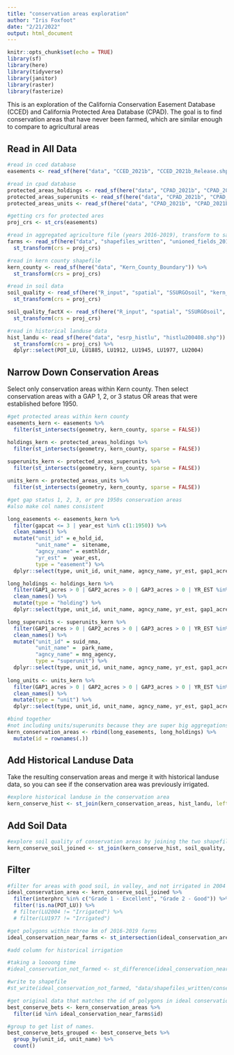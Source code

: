 ```yaml
---
title: "conservation areas exploration"
author: "Iris Foxfoot"
date: "2/21/2022"
output: html_document
---
```


```r
knitr::opts_chunk$set(echo = TRUE)
library(sf)
library(here)
library(tidyverse)
library(janitor)
library(raster)
library(fasterize)
```

This is an exploration of the California Conservation Easement Database (CCED) and California Protected Area Database (CPAD). The goal is to find conservation areas that have never been farmed, which are similar enough to compare to agricultural areas

## Read in All Data

```r
#read in cced database
easements <- read_sf(here("data", "CCED_2021b", "CCED_2021b_Release.shp"))

#read in cpad database
protected_areas_holdings <- read_sf(here("data", "CPAD_2021b", "CPAD_2021b_Holdings.shp"))
protected_areas_superunits <- read_sf(here("data", "CPAD_2021b", "CPAD_2021b_SuperUnits.shp"))
protected_areas_units <- read_sf(here("data", "CPAD_2021b", "CPAD_2021b_Units.shp"))

#getting crs for protected ares
proj_crs <- st_crs(easements)

#read in aggregated agriculture file (years 2016-2019), transform to same crs as other files
farms <- read_sf(here("data", "shapefiles_written", "unioned_fields_20162019", "unioned_fields_20162019.shp")) %>% 
  st_transform(crs = proj_crs)

#read in kern county shapefile
kern_county <- read_sf(here("data", "Kern_County_Boundary")) %>% 
  st_transform(crs = proj_crs)

#read in soil data
soil_quality <- read_sf(here("R_input", "spatial", "SSURGOsoil", "kern_soil.gpkg")) %>% 
  st_transform(crs = proj_crs)

soil_quality_factX <- read_sf(here("R_input", "spatial", "SSURGOsoil", "kern_soil_factX.gpkg")) %>% 
  st_transform(crs = proj_crs)

#read in historical landuse data
hist_landu <- read_sf(here("data", "esrp_histlu", "histlu200408.shp")) %>% 
  st_transform(crs = proj_crs) %>% 
  dplyr::select(POT_LU, LU1885, LU1912, LU1945, LU1977, LU2004)
```

## Narrow Down Conservation Areas

Select only conservation areas within Kern county. Then select conservation areas with a GAP 1, 2, or 3 status OR areas that were established before 1950. 

```r
#get protected areas within kern county
easements_kern <- easements %>% 
  filter(st_intersects(geometry, kern_county, sparse = FALSE))

holdings_kern <- protected_areas_holdings %>% 
  filter(st_intersects(geometry, kern_county, sparse = FALSE))
  
superunits_kern <- protected_areas_superunits %>% 
  filter(st_intersects(geometry, kern_county, sparse = FALSE))

units_kern <- protected_areas_units %>% 
  filter(st_intersects(geometry, kern_county, sparse = FALSE))

#get gap status 1, 2, 3, or pre 1950s conservation areas
#also make col names consistent

long_easements <- easements_kern %>% 
  filter(gapcat <= 3 | year_est %in% c(1:1950)) %>% 
  clean_names() %>% 
  mutate("unit_id" = e_hold_id,
         "unit_name" =  sitename,
         "agncy_name" = esmthldr,
         "yr_est" =  year_est,
         type = "easement") %>% 
  dplyr::select(type, unit_id, unit_name, agncy_name, yr_est, gap1_acres, gap2_acres, gap3_acres, gap4_acres)

long_holdings <- holdings_kern %>% 
  filter(GAP1_acres > 0 | GAP2_acres > 0 | GAP3_acres > 0 | YR_EST %in% c(1:1950)) %>% 
  clean_names() %>%
  mutate(type = "holding") %>% 
  dplyr::select(type, unit_id, unit_name, agncy_name, yr_est, gap1_acres, gap2_acres, gap3_acres, gap4_acres)

long_superunits <- superunits_kern %>% 
  filter(GAP1_acres > 0 | GAP2_acres > 0 | GAP3_acres > 0 | YR_EST %in% c(1:1950)) %>% 
  clean_names() %>% 
  mutate("unit_id" = suid_nma,
         "unit_name" =  park_name,
         "agncy_name" = mng_agency,
         type = "superunit") %>% 
  dplyr::select(type, unit_id, unit_name, agncy_name, yr_est, gap1_acres, gap2_acres, gap3_acres, gap4_acres)
  
long_units <- units_kern %>% 
  filter(GAP1_acres > 0 | GAP2_acres > 0 | GAP3_acres > 0 | YR_EST %in% c(1:1950))  %>% 
  clean_names() %>%
  mutate(type = "unit") %>% 
  dplyr::select(type, unit_id, unit_name, agncy_name, yr_est, gap1_acres, gap2_acres, gap3_acres, gap4_acres)

#bind together 
#not including units/superunits because they are super big aggregations
kern_conservation_areas <- rbind(long_easements, long_holdings) %>% 
  mutate(id = rownames(.))
```

## Add Historical Landuse Data

Take the resulting conservation areas and merge it with historical landuse data, so you can see if the conservation area was previously irrigated. 

```r
#explore historical landuse in the conservation area
kern_conserve_hist <- st_join(kern_conservation_areas, hist_landu, left = T)
```

## Add Soil Data

```r
#explore soil quality of conservation areas by joining the two shapefiles
kern_conserve_soil_joined <- st_join(kern_conserve_hist, soil_quality, left = T)
```

## Filter

```r
#filter for areas with good soil, in valley, and not irrigated in 2004
ideal_conservation_area <- kern_conserve_soil_joined %>% 
  filter(interphrc %in% c("Grade 1 - Excellent", "Grade 2 - Good")) %>% 
  filter(!is.na(POT_LU)) %>% 
  # filter(LU2004 != "Irrigated") %>% 
  # filter(LU1977 != "Irrigated")

#get polygons within three km of 2016-2019 farms
ideal_conservation_near_farms <- st_intersection(ideal_conservation_area, st_buffer(farms, 3000))

#add column for historical irrigation

#taking a loooong time
#ideal_conservation_not_farmed <- st_difference(ideal_conservation_near_farms, farms)

#write to shapefile
#st_write(ideal_conservation_not_farmed, "data/shapefiles_written/conservation_areas_may18.shp")

#get original data that matches the id of polygons in ideal conservation near farms
best_conserve_bets <- kern_conservation_areas %>% 
  filter(id %in% ideal_conservation_near_farms$id)

#group to get list of names.
best_conserve_bets_grouped <- best_conserve_bets %>% 
  group_by(unit_id, unit_name) %>% 
  count()
```

